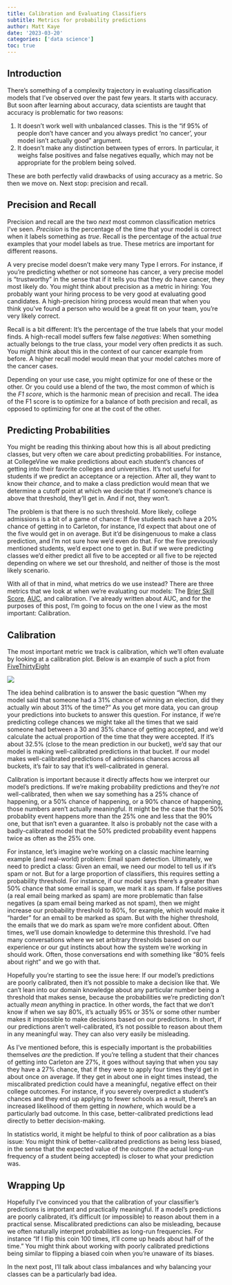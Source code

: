 ```yaml
---
title: Calibration and Evaluating Classifiers
subtitle: Metrics for probability predictions
author: Matt Kaye
date: '2023-03-20'
categories: ['data science']
toc: true
---
```


## Introduction

There's something of a complexity trajectory in evaluating classification models that I've observed over the past few years. It starts with accuracy. But soon after learning about accuracy, data scientists are taught that accuracy is problematic for two reasons:

1. It doesn't work well with unbalanced classes. This is the "if 95% of people don't have cancer and you always predict 'no cancer', your model isn't actually good" argument.
2. It doesn't make any distinction between types of errors. In particular, it weighs false positives and false negatives equally, which may not be appropriate for the problem being solved.

These are both perfectly valid drawbacks of using accuracy as a metric. So then we move on. Next stop: precision and recall.

## Precision and Recall

Precision and recall are the two _next_ most common classification metrics I've seen. *Precision* is the percentage of the time that your model is correct when it labels something as *true*. Recall is the percentage of the actual *true* examples that your model labels as true. These metrics are important for different reasons.

A very precise model doesn't make very many Type I errors. For instance, if you're predicting whether or not someone has cancer, a very precise model is "trustworthy" in the sense that if it tells you that they do have cancer, they most likely do. You might think about precision as a metric in hiring: You probably want your hiring process to be very good at evaluating good candidates. A high-precision hiring process would mean that when you think you've found a person who would be a great fit on your team, you're very likely correct.

Recall is a bit different: It's the percentage of the true labels that your model finds. A high-recall model suffers few false _negatives_: When something actually belongs to the true class, your model very often predicts it as such. You might think about this in the context of our cancer example from before. A higher recall model would mean that your model catches more of the cancer cases.

Depending on your use case, you might optimize for one of these or the other. Or you could use a blend of the two, the most common of which is the *F1 score*, which is the harmonic mean of precision and recall. The idea of the F1 score is to optimize for a balance of both precision and recall, as opposed to optimizing for one at the cost of the other.

## Predicting Probabilities

You might be reading this thinking about how this is all about predicting classes, but very often we care about predicting probabilities. For instance, at CollegeVine we make predictions about each student's chances of getting into their favorite colleges and universities. It's not useful for students if we predict an acceptance or a rejection. After all, they want to know their _chance_, and to make a class prediction would mean that we determine a cutoff point at which we decide that if someone's chance is above that threshold, they'll get in. And if not, they won't. 

The problem is that there is no such threshold. More likely, college admissions is a bit of a game of chance: If five students each have a 20% chance of getting in to Carleton, for instance, I'd expect that about one of the five would get in on average. But it'd be disingenuous to make a class prediction, and I'm not sure how we'd even do that. For the five previously mentioned students, we'd expect one to get in. But if we were predicting classes we'd either predict all five to be accepted or all five to be rejected depending on where we set our threshold, and neither of those is the most likely scenario.

With all of that in mind, what metrics do we use instead? There are three metrics that we look at when we're evaluating our models: The [Brier Skill Score](https://en.wikipedia.org/wiki/Brier_score), [AUC](https://matthewrkaye.com/posts/2023-03-09-on-auc-roc/), and calibration. I've already written about AUC, and for the purposes of this post, I'm going to focus on the one I view as the most important: Calibration.

## Calibration

The most important metric we track is calibration, which we'll often evaluate by looking at a calibration plot. Below is an example of such a plot from [FiveThirtyEight](https://projects.fivethirtyeight.com/checking-our-work/us-senate-elections/)

![](fivethirtyeight-calibration.png)

The idea behind calibration is to answer the basic question "When my model said that someone had a 31% chance of winning an election, did they actually win about 31% of the time?" As you get more data, you can group your predictions into buckets to answer this question. For instance, if we're predicting college chances we might take all the times that we said someone had between a 30 and 35% chance of getting accepted, and we'd calculate the actual proportion of the time that they were accepted. If it's about 32.5% (close to the mean prediction in our bucket), we'd say that our model is making well-calibrated predictions in that bucket. If our model makes well-calibrated predictions of admissions chances across all buckets, it's fair to say that it's well-calibrated in general.

Calibration is important because it directly affects how we interpret our model's predictions. If we're making probability predictions and they're _not_ well-calibrated, then when we say something has a 25% chance of happening, or a 50% chance of happening, or a 90% chance of happening, those numbers aren't actually meaningful. It might be the case that the 50% probablity event happens more than the 25% one and less that the 90% one, but that isn't even a guarantee. It also is probably not the case with a badly-calibrated model that the 50% predicted probability event happens twice as often as the 25% one.

For instance, let's imagine we're working on a classic machine learning example (and real-world) problem: Email spam detection. Ultimately, we need to predict a class: Given an email, we need our model to tell us if it's spam or not. But for a large proportion of classifiers, this requires setting a probability threshold. For instance, if our model says there's a greater than 50% chance that some email is spam, we mark it as spam. If false positives (a real email being marked as spam) are more problematic than false negatives (a spam email being marked as not spam), then we might increase our probability threshold to 80%, for example, which would make it "harder" for an email to be marked as spam. But with the higher threshold, the emails that we do mark as spam we're more confident about. Often times, we'll use domain knowledge to determine this threshold. I've had many conversations where we set arbitrary thresholds based on our experience or our gut instincts about how the system we're working in should work. Often, those conversations end with something like "80% feels about right" and we go with that.

Hopefully you're starting to see the issue here: If our model's predictions are poorly calibrated, then it's not possible to make a decision like that. We can't lean into our domain knowledge about any particular number being a threshold that makes sense, because the probabilities we're predicting don't actually _mean_ anything in practice. In other words, the fact that we don't know if when we say 80%, it's actually 95% or 35% or some other number makes it impossible to make decisions based on our predictions. In short, if our predictions aren't well-calibrated, it's not possible to reason about them in any meaningful way. They can also very easily be misleading.

As I've mentioned before, this is especially important is the probabilities themselves _are_ the prediction. If you're telling a student that their chances of getting into Carleton are 27%, it goes without saying that when you say they have a 27% chance, that if they were to apply four times they'd get in about once on average. If they get in about one in eight times instead, the miscalibrated prediction could have a meaningful, negative effect on their college outcomes. For instance, if you severely overpredict a student's chances and they end up applying to fewer schools as a result, there's an increased likelihood of them getting in _nowhere_, which would be a particularly bad outcome. In this case, better-calibrated predictions lead directly to better decision-making. 

In statistics world, it might be helpful to think of poor calibration as a bias issue: You might think of better-calibrated predictions as being less biased, in the sense that the expected value of the outcome (the actual long-run frequency of a student being accepted) is closer to what your prediction was.

## Wrapping Up

Hopefully I've convinced you that the calibration of your classifier's predictions is important and practically meaningful. If a model's predictions are poorly calibrated, it's difficult (or impossible) to reason about them in a practical sense. Miscalibrated predictions can also be misleading, because we often naturally interpret probabilities as long-run frequencies. For instance "If I flip this coin 100 times, it'll come up heads about half of the time." You might think about working with poorly calibrated predictions being similar to flipping a biased coin when you're unaware of its biases.

In the next post, I'll talk about class imbalances and why balancing your classes can be a particularly bad idea.

